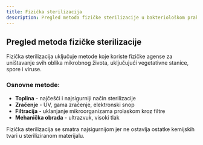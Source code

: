 ```yaml
---
title: Fizička sterilizacija
description: Pregled metoda fizičke sterilizacije u bakteriološkom praktikumu
---
```


## Pregled metoda fizičke sterilizacije

Fizička sterilizacija uključuje metode koje koriste fizičke agense za uništavanje svih oblika mikrobnog života, uključujući vegetativne stanice, spore i viruse.

### Osnovne metode:

- **Toplina** - najčešći i najsigurniji način sterilizacije
- **Zračenje** - UV, gama zračenje, elektronski snop
- **Filtracija** - uklanjanje mikroorganizama prolaskom kroz filtre
- **Mehanička obrada** - ultrazvuk, visoki tlak

Fizička sterilizacija se smatra najsigurnijom jer ne ostavlja ostatke kemijskih tvari u steriliziranom materijalu.
